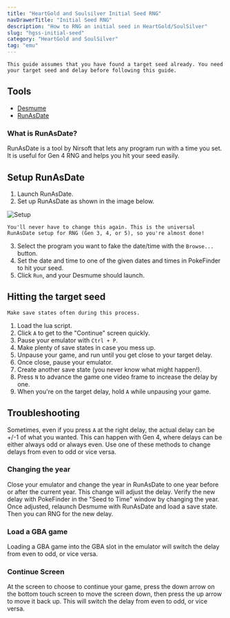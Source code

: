 ```yaml
---
title: "HeartGold and Soulsilver Initial Seed RNG"
navDrawerTitle: "Initial Seed RNG"
description: "How to RNG an initial seed in HeartGold/SoulSilver"
slug: "hgss-initial-seed"
category: "HeartGold and SoulSilver"
tag: "emu"
---
```


```
This guide assumes that you have found a target seed already. You need your target seed and delay before following this guide.
```

## Tools

- [Desmume](/desmume-setup)
- [RunAsDate](https://www.nirsoft.net/utils/run_as_date.html)

### What is RunAsDate?

RunAsDate is a tool by Nirsoft that lets any program run with a time you set. It is useful for Gen 4 RNG and helps you hit your seed easily.

## Setup RunAsDate

1. Launch RunAsDate.
2. Set up RunAsDate as shown in the image below.

![Setup](/images/HeartGold-SoulSilver/Initial-Seed/Setup.png)

```
You'll never have to change this again. This is the universal RunAsDate setup for RNG (Gen 3, 4, or 5), so you're almost done!
```

3. Select the program you want to fake the date/time with the `Browse...` button.
4. Set the date and time to one of the given dates and times in PokeFinder to hit your seed.
5. Click `Run`, and your Desmume should launch.

## Hitting the target seed

```
Make save states often during this process.
```

1. Load the lua script.
2. Click `A` to get to the "Continue" screen quickly.
3. Pause your emulator with `Ctrl + P`.
4. Make plenty of save states in case you mess up.
5. Unpause your game, and run until you get close to your target delay.
6. Once close, pause your emulator.
7. Create another save state (you never know what might happen!).
8. Press `N` to advance the game one video frame to increase the delay by one.
9. When you're on the target delay, hold `A` while unpausing your game.

## Troubleshooting

Sometimes, even if you press `A` at the right delay, the actual delay can be +/-1 of what you wanted. This can happen with Gen 4, where delays can be either always odd or always even. Use one of these methods to change delays from even to odd or vice versa.

### Changing the year

Close your emulator and change the year in RunAsDate to one year before or after the current year. This change will adjust the delay. Verify the new delay with PokeFinder in the "Seed to Time" window by changing the year. Once adjusted, relaunch Desmume with RunAsDate and load a save state. Then you can RNG for the new delay.

### Load a GBA game

Loading a GBA game into the GBA slot in the emulator will switch the delay from even to odd, or vice versa.

### Continue Screen

At the screen to choose to continue your game, press the down arrow on the bottom touch screen to move the screen down, then press the up arrow to move it back up. This will switch the delay from even to odd, or vice versa.
